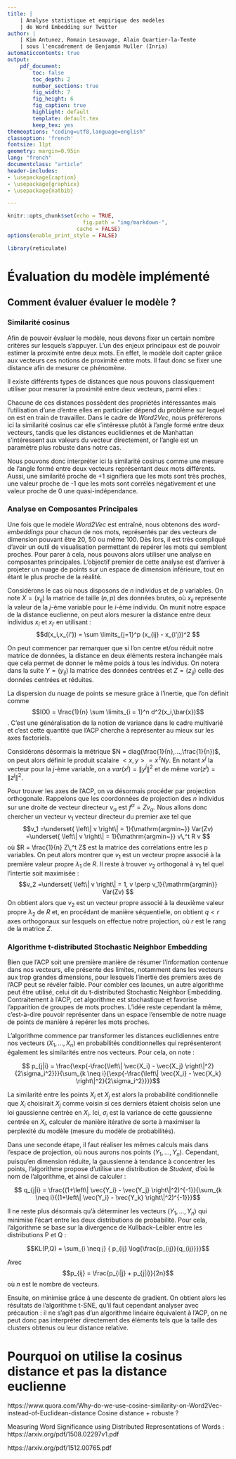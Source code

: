 ```yaml
---
title: |
    | Analyse statistique et empirique des modèles
    | de Word Embedding sur Twitter
author: |
    | Kim Antunez, Romain Lesauvage, Alain Quartier-la-Tente
    | sous l'encadrement de Benjamin Muller (Inria)
automaticcontents: true
output:
    pdf_document:
        toc: false
        toc_depth: 2
        number_sections: true
        fig_width: 7
        fig_height: 6
        fig_caption: true
        highlight: default
        template: default.tex
        keep_tex: yes
themeoptions: "coding=utf8,language=english"
classoption: 'french'
fontsize: 11pt
geometry: margin=0.95in
lang: "french"
documentclass: "article"
header-includes:
- \usepackage{caption}
- \usepackage{graphicx}
- \usepackage{natbib}

---
```


```r
knitr::opts_chunk$set(echo = TRUE,
                        fig.path = "img/markdown-",
                      cache = FALSE)
options(enable_print_style = FALSE)
```

```r
library(reticulate)
```

# Évaluation du modèle implémenté

## Comment évaluer évaluer le modèle ?

### Similarité cosinus

Afin de pouvoir évaluer le modèle, nous devons fixer un certain nombre critères sur lesquels s'appuyer. 
L'un des enjeux principaux est de pouvoir estimer la proximité entre deux mots. 
En effet, le modèle doit capter grâce aux vecteurs ces notions de proximité entre mots. 
Il faut donc se fixer une distance afin de mesurer ce phénomène.

Il existe différents types de distances que nous pouvons classiquement utiliser pour mesurer la proximité entre deux vecteurs, parmi elles :
\begin{itemize}
\item la distance euclidienne $ d(\vec{u},\vec{v}) = \left\| \vec{u} - \vec{v}  \right\|_2$ ;
\item la distance de Manhattan $ d(\vec{u},\vec{v}) = |x_{\vec{u}} - x_{\vec{v}} | + |y_{\vec{u}} - y_{\vec{v}} |$ ;
\item la similarité cosinus $ d(\vec{u}, \vec{v}) = \frac{\vec{u}.\vec{v}}{\left\| \vec{u} \right\|_2  \left\| \vec{v} \right\|_2 }$ .
\end{itemize}

Chacune de ces distances possèdent des propriétés intéressantes mais l'utilisation d'une d'entre elles en particulier dépend du problème sur lequel on est en train de travailler. 
Dans le cadre de *Word2Vec*, nous préférerons ici la similarité cosinus car elle s'intéresse plutôt à l'angle formé entre deux vecteurs, tandis que les distances euclidiennes et de Manhattan s'intéressent aux valeurs du vecteur directement, or l'angle est un paramètre plus robuste dans notre cas.

Nous pouvons donc interpréter ici la similarité cosinus comme une mesure de l'angle formé entre deux vecteurs représentant deux mots différents. Aussi, une similarité proche de +1 signifiera que les mots sont très proches, une valeur proche de -1 que les mots sont corrélés négativement et une valeur proche de 0 une quasi-indépendance.

### Analyse en Composantes Principales

Une fois que le modèle *Word2Vec* est entraîné, nous obtenons des *word-embeddings* pour chacun de nos mots, représentés par des vecteurs de dimension pouvant être 20, 50 ou même 100. 
Dès lors, il est très compliqué d'avoir un outil de visualisation permettant de repérer les mots qui semblent proches. Pour parer à cela, nous pouvons alors utiliser une analyse en composantes principales. 
L'objectif premier de cette analyse est d'arriver à projeter un nuage de points sur un espace de dimension inférieure, tout en étant le plus proche de la réalité. 

Considérons le cas où nous disposons de $n$ individus et de $p$ variables. 
On note $X = (x_{ij})$ la matrice de taille $(n,p)$ des données brutes, où $x_{ij}$ représente la valeur de la $j$-ème variable pour le $i$-ème individu. On munit notre espace de la distance euclienne, on peut alors mesurer la distance entre deux individus $x_i$ et $x_{i'}$ en utilisant :
$$d(x_i,x_{i'}) = \sum \limits_{j=1}^p (x_{ij} - x_{i'j})^2 $$

On peut commencer par remarquer que si l'on centre et/ou réduit notre matrice de données, la distance en deux éléments restera inchangée mais que cela permet de donner le même poids à tous les individus.
On notera dans la suite $Y = (y_{ij})$ la matrice des données centrées et $Z = (z_{ij})$ celle des données centrées et réduites.


La dispersion du nuage de points se mesure grâce à l'inertie, que l'on définit comme $$I(X) = \frac{1}{n} \sum \limits_{i = 1}^n d^2(x_i,\bar{x})$$.
C'est une généralisation de la notion de variance dans le cadre multivarié et c'est cette quantité que l'ACP cherche à représenter au mieux sur les axes factoriels.


Considérons désormais la métrique $N = diag(\frac{1}{n},...,\frac{1}{n})$, on peut alors définir le produit scalaire $<x,y> = x\,^t N y$.
En notant $x^j$ la vecteur pour la $j$-ème variable, on a $var(x^j) = \left\| y^j  \right\|^2$ et de même $var(z^j) = \left\| z^j  \right\|^2$.

Pour trouver les axes de l'ACP, on va désormais procéder par projection orthogonale. Rappelons que les coordonnées de projection des $n$ individus sur une droite de vecteur directeur $v_\alpha$ est $f^\alpha = Zv_\alpha$.
Nous allons donc chercher un vecteur $v_1$ vecteur directeur du premier axe tel que $$v_1 =\underset{ \left\| v  \right\| = 1}{\mathrm{argmin~}} Var(Zv) =\underset{ \left\| v  \right\| = 1}{\mathrm{argmin~}} v\,^t R v $$ où $R = \frac{1}{n} Z\,^t Z$ est la matrice des corrélations entre les p variables.
On peut alors montrer que $v_1$ est un vecteur propre associé à la première valeur propre $\lambda_1$ de $R$.
Il reste à trouver $v_2$ orthogonal à $v_1$ tel quel l'intertie soit maximisée :
$$v_2 =\underset{ \left\| v  \right\| = 1, v \perp v_1}{\mathrm{argmin}} Var(Zv) $$
On obtient alors que $v_2$ est un vecteur propre associé à la deuxième valeur propre $\lambda_2$ de $R$ et, en procédant de manière séquentielle, on obtient $q < r$ axes orthogonaux sur lesquels on effectue notre projection, où $r$ est le rang de la matrice $Z$.


### Algorithme t-distributed Stochastic Neighbor Embedding

Bien que l'ACP soit une première manière de résumer l'information contenue dans nos vecteurs, elle présente des limites, notamment dans les vecteurs aux trop grandes dimensions, pour lesquels l'inertie des premiers axes de l'ACP peut se révéler faible. 
Pour combler ces lacunes, un autre algorithme peut être utilisé, celui dit du t-distributed Stochastic Neighbor Embedding. 
Contraitement à l'ACP, cet algorithme est stochastique et favorise l’apparition de groupes de mots proches. 
L'idée reste cependant la même, c'est-à-dire pouvoir représenter dans un espace l'ensemble de notre nuage de points de manière à repérer les mots proches.

L'algorithme commence par transformer les distances euclidiennes entre nos vecteurs $(X_1,...,X_n)$ en probabilités conditionnelles qui représenteront également les similarités entre nos vecteurs. Pour cela, on note :

$$ p_{j|i} = \frac{\exp{-\frac{\left\| \vec{X_i} - \vec{X_j}  \right\|^2}{2\sigma_i^2}}}{\sum_{k \neq i}{\exp{-\frac{\left\| \vec{X_i} - \vec{X_k}  \right\|^2}{2\sigma_i^2}}}}$$

La similarité entre les points $X_i$ et $X_j$ est alors la probabilité conditionnelle que $X_i$ choisirait $X_j$ comme voisin si ces derniers étaient choisis selon une loi gaussienne centrée en $X_i$. 
Ici, $\sigma_i$ est la variance de cette gaussienne centrée en $X_i$, calculer de manière itérative de sorte à maximiser la perplexité du modèle (mesure du modèle de probabilités).

Dans une seconde étape, il faut réaliser les mêmes calculs mais dans l'espace de projection, où nous aurons nos points $(Y_1,..., Y_n)$. 
Cependant, puisqu'en dimension réduite, la gaussienne à tendance à concentrer les points, l'algorithme propose d'utilise une distribution de *Student*, d'où le nom de l'algorithme, et ainsi de calculer :

$$ q_{j|i} = \frac{(1+\left\| \vec{Y_i} - \vec{Y_j}  \right\|^2)^{-1}}{\sum_{k \neq i}{(1+\left\| \vec{Y_i} - \vec{Y_k}  \right\|^2)^{-1}}}$$

Il ne reste plus désormais qu'à déterminer les vecteurs $(Y_1,...,Y_n)$ qui minimise l'écart entre les deux distributions de probabilité. 
Pour cela, l'algorithme se base sur la divergence de Kullback–Leibler entre les distributions P et Q :

$$KL(P,Q) = \sum_{i \neq j} { p_{ij} \log{\frac{p_{ij}}{q_{ij}}}}$$

Avec $$p_{ij} = \frac{p_{i|j} + p_{j|i}}{2n}$$ où $n$ est le nombre de vecteurs.

Ensuite, on minimise grâce à une descente de gradient. On obtient alors les résultats de l'algorithme t-SNE, qu'il faut cependant analyser avec précaution : il ne s’agît pas d’un algorithme linéaire équivalent à l'ACP, on ne peut donc pas interpréter directement des éléments tels que la taille des clusters obtenus ou leur distance relative.


# Pourquoi on utilise la cosinus distance et pas la distance euclienne

https://www.quora.com/Why-do-we-use-cosine-similarity-on-Word2Vec-instead-of-Euclidean-distance
Cosine distance + robuste ?


Measuring Word Significance using Distributed Representations of Words : https://arxiv.org/pdf/1508.02297v1.pdf
\begin{itemize}
\item La magnitude/longueur du vecteur est liée à la fréquence d'apparition des mots donc attention à l'usage de la distance euclidienne.
\item During training, words that appear in similar contexts are grouped together in the **same direction** by this unsupervised learning algorithm. 
The distributed representation thus ultimately captures semantic similarities between words. 
This has been impressively demonstrated by a series of experiments in the original word2vec papers, where semantic similarity was measured by the dot product between normalized vectors.
\end{itemize}

https://arxiv.org/pdf/1512.00765.pdf
